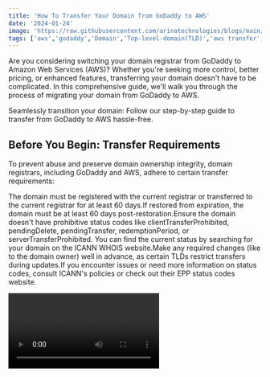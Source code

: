 ```yaml
---
title: 'How To Transfer Your Domain from GoDaddy to AWS'
date: '2024-01-24'
image: 'https://raw.githubusercontent.com/arinatechnologies/blogs/main/images/smgodaddy.webp'
tags: ['aws','godaddy','Domain','Top-level-domain(TLD)','aws transfer','Route 53','DNS settings','MX records','TXT records']
---
```


Are you considering switching your domain registrar from GoDaddy to Amazon Web Services (AWS)? Whether you're seeking more control, better pricing, or enhanced features, transferring your domain doesn't have to be complicated. In this comprehensive guide, we'll walk you through the process of migrating your domain from GoDaddy to AWS.

Seamlessly transition your domain: Follow our step-by-step guide to transfer from GoDaddy to AWS hassle-free.

## Before You Begin: Transfer Requirements
To prevent abuse and preserve domain ownership integrity, domain registrars, including GoDaddy and AWS, adhere to certain transfer requirements:

The domain must be registered with the current registrar or transferred to the current registrar for at least 60 days.If restored from expiration, the domain must be at least 60 days post-restoration.Ensure the domain doesn't have prohibitive status codes like clientTransferProhibited, pendingDelete, pendingTransfer, redemptionPeriod, or serverTransferProhibited. You can find the current status by searching for your domain on the ICANN WHOIS website.Make any required changes (like to the domain owner) well in advance, as certain TLDs restrict transfers during updates.If you encounter issues or need more information on status codes, consult ICANN's policies or check out their EPP status codes website.

<Video id="y47qSZTW0Og" title="How To Transfer Your Domain from GoDaddy to AWS"/>

### Step 1: Confirm AWS Support for Your Domain's TLD
Start by checking whether Route 53 supports your domain's top-level domain (TLD). Visit to check availability.

### Step 2: Connect with GoDaddy Support
The first step in transferring your domain is to get in touch with GoDaddy's customer support. You will:
Sign in to your GoDaddy account.
Unlock the domain from GoDaddy's interface.
Obtain your account number.
Keep in mind that after making changes, it can take 2 to 3 days for them to propagate.

### Step 3: Prepare for AWS Transfer
Now, head over to your AWS account. Here are the things you need to take care of:
Make sure your domain is not in a locked state; AWS cannot transfer a locked domain.
Discontinue auto-renew as it won't be necessary anymore.
Contact GoDaddy's help center to receive important domain transfer information.

### Step 4: Update Settings with GoDaddy
Ensure the registrant contact email is current for communication and transfer authorization purposes.
Unlock the domain to allow transfer.
Verify the domain is in a transferable state.
If DNSSEC is enabled, disable it for the transfer (reactivate it in AWS later).
Secure an authorization code from GoDaddy, except for certain TLDs like .co.za, .es, .uk, and .co.uk, which have different requirements (e.g., updating IPS tags for .uk domains).

### Step 5: Request Domain Transfer on AWS
Initiate the domain transfer request using AWS Route 53, which will verify the domain status for you. After initiating the transfer, it will officially take 2 to 5 days to complete. Within the AWS Route 53 console:
Click on 'Registered Domains'.
Opt for either transferring a single domain or multiple domains.
Hit 'Check' to confirm the domain is transferable.
Follow AWS's prompts to proceed with the transfer.
AWS will provide status updates on the transfer request through the console.

### Step 6: Post-Transfer Setup
Once the domain is in AWS's hands, you'll receive a notification. You'll then need to:
Update the Name Servers in Route 53.
Verify that hosted records match your desired configuration.
Configure auto-renew to avoid losing your domain at the end of the registration period.
Enable the transfer lock for additional security.
Go to the hosted zone to review domain status and Name Server records.

### Step 7: Additional Checks and Settings
This involves making sure all DNS settings, including MX records and other configurations, are properly set up for your email and website. For example:
If you've moved from GoDaddy's Outlook email to another provider, update the MX records accordingly.
Add any additional DNS records, like TXT for email domain validation and others required for your domain to function correctly.

### Step 8: Final Confirmation and Testing
Ensure that everything works as expected by:
Configure auto-renewal and transfer lock settings to protect your domain.
Verify and update any DNS settings in Route 53 to map correctly to your services.
Confirming the Name Server records match.
Testing traffic routing to your website.
Performing email send and receive tests to confirm that email delivery is functional.

## Conclusion
When choosing to transfer your domain to AWS Route 53:

Remember that DNS records, including MX and TXT records, need to be reconfigured in AWS.
Be aware of special considerations for certain TLDs, including those related to renewal periods and IPS tags (.uk and .co.uk domains, for instance).
Have all name server data ready if you plan to use DNS services outside of AWS after the transfer.
If utilizing DNSSEC, coordinate between GoDaddy and AWS to ensure proper transfer of DNSSEC keys, or risk DNS resolution failure.
By following these steps and understanding the requirements, you can ensure a hassle-free transition of your domain from GoDaddy to AWS Route 53, reaping the benefits of a robust, scalable hosting environment for your website and applications.

Transferring your domain from GoDaddy to AWS Route 53 can give you greater control and might align better with your needs. While the transfer process can take a few days, following these steps will help ensure a smooth migration. Remember to consult AWS's detailed documentation, and don't hesitate to reach out to their support if you encounter any issues.

Feel confident and secure in your decision to transfer, and enjoy the benefits AWS has to offer!
